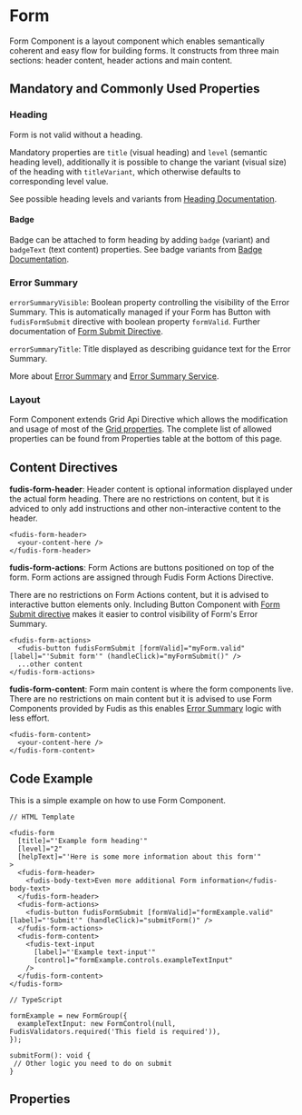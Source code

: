 
<Meta title="Components/Form/Form" />

# Form

Form Component is a layout component which enables semantically coherent and easy flow for building forms. It constructs from three main sections: header content, header actions and main content.

## Mandatory and Commonly Used Properties

### Heading

Form is not valid without a heading.

Mandatory properties are `title` (visual heading) and `level` (semantic heading level), additionally it is possible to change the variant (visual size) of the heading with `titleVariant`, which otherwise defaults to corresponding level value.

See possible heading levels and variants from [Heading Documentation](/docs/components-typography-heading--documentation).

#### Badge

Badge can be attached to form heading by adding `badge` (variant) and `badgeText` (text content) properties.
See badge variants from [Badge Documentation](/docs/components-badge--documentation).

### Error Summary

`errorSummaryVisible`: Boolean property controlling the visibility of the Error Summary. This is automatically managed if your Form has Button with `fudisFormSubmit` directive with boolean property `formValid`. Further documentation of [Form Submit Directive](/docs/directives-form-actions--documentation).

`errorSummaryTitle`: Title displayed as describing guidance text for the Error Summary.

More about [Error Summary](/docs/components-form-error-summary--documentation) and [Error Summary Service](/docs/services-error-summary--documentation).

### Layout

Form Component extends Grid Api Directive which allows the modification and usage of most of the [Grid properties](/docs/directives-grid-grid--documentation).
The complete list of allowed properties can be found from Properties table at the bottom of this page.

## Content Directives

**fudis-form-header**: Header content is optional information displayed under the actual form heading.
There are no restrictions on content, but it is adviced to only add instructions and other non-interactive content to the header.

```
<fudis-form-header>
  <your-content-here />
</fudis-form-header>
```

**fudis-form-actions**: Form Actions are buttons positioned on top of the form.
Form actions are assigned through Fudis Form Actions Directive.

There are no restrictions on Form Actions content, but it is advised to interactive button elements only. Including Button Component with [Form Submit directive](/docs/directives-form-actions--documentation#form-submit-with-button) makes it easier to control visibility of Form's Error Summary.

```
<fudis-form-actions>
  <fudis-button fudisFormSubmit [formValid]="myForm.valid" [label]="'Submit form'" (handleClick)="myFormSubmit()" />
  ...other content
</fudis-form-actions>
```

**fudis-form-content**: Form main content is where the form components live.
There are no restrictions on main content but it is advised to use Form Components provided by Fudis as this enables [Error Summary](/docs/components-form-error-summary--documentation) logic with less effort.

```
<fudis-form-content>
  <your-content-here />
</fudis-form-content>
```

## Code Example

This is a simple example on how to use Form Component.

```
// HTML Template

<fudis-form
  [title]="'Example form heading'"
  [level]="2"
  [helpText]="'Here is some more information about this form'"
>
  <fudis-form-header>
    <fudis-body-text>Even more additional Form information</fudis-body-text>
  </fudis-form-header>
  <fudis-form-actions>
    <fudis-button fudisFormSubmit [formValid]="formExample.valid" [label]="'Submit'" (handleClick)="submitForm()" />
  </fudis-form-actions>
  <fudis-form-content>
    <fudis-text-input
      [label]="'Example text-input'"
      [control]="formExample.controls.exampleTextInput"
    />
  </fudis-form-content>
</fudis-form>

// TypeScript

formExample = new FormGroup({
  exampleTextInput: new FormControl(null, FudisValidators.required('This field is required')),
});

submitForm(): void {
 // Other logic you need to do on submit
}
```

## Properties

<ArgTypes of={FormComponent} exclude={formArgTypesExclude} />
